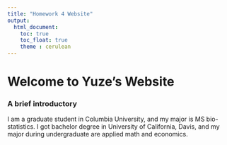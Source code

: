 ```yaml
---
title: "Homework 4 Website"
output: 
  html_document:
    toc: true
    toc_float: true
    theme : cerulean
---
```


# Welcome to Yuze's Website

### A brief introductory

I am a graduate student in Columbia University, and my major is MS bio- statistics. I got bachelor degree in University of California, Davis, and my major during undergraduate are applied math and economics. 
